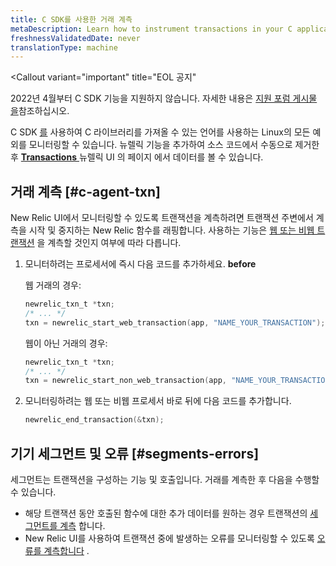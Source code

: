 ```yaml
---
title: C SDK를 사용한 거래 계측
metaDescription: Learn how to instrument transactions in your C application so you can monitor them with New Relic.
freshnessValidatedDate: never
translationType: machine
---
```


<Callout
  variant="important"
  title="EOL 공지"
>
  2022년 4월부터 C SDK 기능을 지원하지 않습니다. 자세한 내용은 [지원 포럼 게시물 을](https://discuss.newrelic.com/t/q1-bulk-eol-announcement-fy23/181744)참조하십시오.
</Callout>

C SDK [를](/docs/apm/transactions/intro-transactions/transactions-new-relic-apm) 사용하여 C 라이브러리를 가져올 수 있는 언어를 사용하는 Linux의 모든 예외를 모니터링할 수 있습니다. 뉴렐릭 기능을 추가하여 소스 코드에서 수동으로 제거한 후 [<DNT>**Transactions**</DNT> ](/docs/apm/applications-menu/monitoring/transactions-page)뉴렐릭 UI 의 페이지 에서 데이터를 볼 수 있습니다.

## 거래 계측 [#c-agent-txn]

New Relic UI에서 모니터링할 수 있도록 트랜잭션을 계측하려면 트랜잭션 주변에서 계측을 시작 및 중지하는 New Relic 함수를 래핑합니다. 사용하는 기능은 [웹 또는 비웹 트랜잭션](/docs/apm/transactions/intro-transactions/transactions-new-relic-apm#types) 을 계측할 것인지 여부에 따라 다릅니다.

1. 모니터하려는 프로세서에 즉시 다음 코드를 추가하세요. <DNT>**before**</DNT>

   웹 거래의 경우:

   ```c
   newrelic_txn_t *txn;
   /* ... */
   txn = newrelic_start_web_transaction(app, "NAME_YOUR_TRANSACTION");
   ```

   웹이 아닌 거래의 경우:

   ```c
   newrelic_txn_t *txn;
   /* ... */
   txn = newrelic_start_non_web_transaction(app, "NAME_YOUR_TRANSACTION");
   ```

2. 모니터링하려는 웹 또는 비웹 프로세서 바로 뒤에 다음 코드를 추가합니다.

   ```c
   newrelic_end_transaction(&txn);
   ```

## 기기 세그먼트 및 오류 [#segments-errors]

세그먼트는 트랜잭션을 구성하는 기능 및 호출입니다. 거래를 계측한 후 다음을 수행할 수 있습니다.

* 해당 트랜잭션 동안 호출된 함수에 대한 추가 데이터를 원하는 경우 트랜잭션의 [세그먼트를 계측](/docs/instrument-segments-c-agent) 합니다.
* New Relic UI를 사용하여 트랜잭션 중에 발생하는 오류를 모니터링할 수 있도록 [오류를 계측합니다](/docs/instrument-errors-c-agent) .
